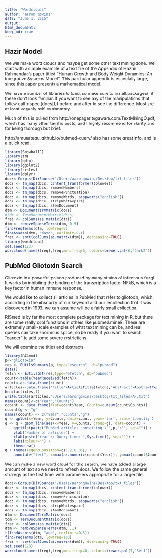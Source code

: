 ```yaml
---
title: "Wordclouds"
author: "aaron gowins"
date: "June 1, 2015"
output: 
html_document:
keep_md: true
---
```

## Hazir Model
We will make word clouds and maybe get some other text mining done. We start with a simple example of a text file of the Appendix of Hazhir Rahmandad's paper titled "Human Growth and Body Weight Dynamics: An Integrative Systems Model". This particular appendix is especially large, since this paper presents a mathematical model. 

We have a number of libraries to load, so make sure to install.packages() if these don't look familiar. If you want to see any of the manipulations that follow call inspect(docs[1]) before and after to see the difference. Most are at least vaguely self-explanatory.

Much of this is pulled from http://onepager.togaware.com/TextMiningO.pdf, which has many other terrific posts, and I highly recommend for clarity and for being thorough but brief.

http://amunategui.github.io/pubmed-query/ also has some great info, and is a quick read.

```r
library(SnowballC)
library(tm)
library(qdap)
library(ggplot2)
library(scales)
library(dplyr)
docs<-Corpus(DirSource("/Users/aarongowins/Desktop/txt_files"))
docs <- tm_map(docs, content_transformer(tolower))
docs <- tm_map(docs, removeNumbers)
docs <- tm_map(docs, removePunctuation)
docs <- tm_map(docs, removeWords, stopwords("english"))
docs <- tm_map(docs, stripWhitespace)
docs <- tm_map(docs, stemDocument)
dtm <- DocumentTermMatrix(docs)
#tdm <- TermDocumentMatrix(docs)
freq <- colSums(as.matrix(dtm))
dtm <- removeSparseTerms(dtm, 0.5)
findFreqTerms(dtm, lowfreq=5)
findAssocs(dtm, "data", corlimit=0.1)
freq <- sort(colSums(as.matrix(dtm)), decreasing=TRUE)
library(wordcloud)
set.seed(123)
wordcloud(names(freq),freq,min.freq=6, colors=brewer.pal(6,"Dark2"))
```

## PubMed Gliotoxin Search

Gliotoxin in a powerful poison produced by many strains of infectious fungi. It works by inhibiting the binding of the transcription factor NFkB, which is a key factor in human immune response.

We would like to collect all articles in PubMed that refer to gliotoxin, which, according to the obscurity of our keyword and our recollection that it was discovered in 1993, we can assume will be a fairly small collection.

RISmed is by far the most complete package for text mining in R, but there are some really cool functions in others like pubmed.mineR. These are extremely small-scale examples of what text mining can be, and real queries can take enormous space, so be ready if you want to search "cancer" to add some severe restrictions.

We will examine the titles and abstracts.


```r
library(RISmed)
p<-"gliotoxin"
res <- EUtilsSummary(p, type="esearch", db="pubmed")
date()
fetch <- EUtilsGet(res,type="efetch", db="pubmed")
count<-table(YearReceived(fetch))
count<-as.data.frame(count)
articles<-data.frame('Title'=ArticleTitle(fetch),'Abstract'=AbstractText(fetch))
head(articles,1)
write.table(articles,"/Users/aarongowins/Desktop/txt_files/AF.txt")
names(count)<-c("Year","Counts")
ccount <- data.frame(Year=count$Year, Counts=cumsum(count$Counts)) 
ccount$g <- "g"
names(ccount) <- c("Year","Counts","g")
q <- qplot(x=Year, y=Counts, data=count, geom="bar", stat="identity")
q <- q + geom_line(aes(x=Year, y=Counts, group=g), data=ccount) +
    ggtitle(paste("PubMed articles containing \'",p,"\'", sep="")) +
    ylab("Number of articles") +
    xlab(paste("Year \n Query time: ",Sys.time(), sep="")) +
    labs(colour="") +
    theme_bw()
q + theme(legend.position=c(0.2,0.85)) +
    annotate("text", x=max(as.numeric(ccount$Year)), y=max(ccount$Counts), label=max(ccount$Counts))
```

We can make a new word cloud for this search, we have added a large amount of text so we need to refresh docs. We follow the same general strategy as the first time, with parameters appropriate for a larger file. 

```r
docs<-Corpus(DirSource("/Users/aarongowins/Desktop/txt_files"))
docs <- tm_map(docs, content_transformer(tolower))
docs <- tm_map(docs, removeNumbers)
docs <- tm_map(docs, removePunctuation)
docs <- tm_map(docs, removeWords, stopwords("english"))
docs <- tm_map(docs, stripWhitespace)
docs <- tm_map(docs, stemDocument)
dtm <- DocumentTermMatrix(docs)
tdm <- TermDocumentMatrix(docs)
freq <- colSums(as.matrix(dtm))
dtm <- removeSparseTerms(dtm, .1)
t(findAssocs(dtm, "age", corlimit=0.5))
findFreqTerms(dtm, lowfreq=100)
freq <- sort(colSums(as.matrix(dtm)), decreasing=TRUE)
set.seed(123)
wordcloud(names(freq),freq,min.freq=40, colors=brewer.pal(7,"Set1"))
```